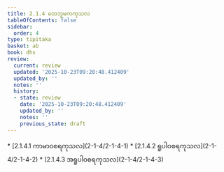 ```yaml
---
title: 2.1.4 တေဘူမကကုသလ
tableOfContents: false
sidebar:
  order: 4
type: tipitaka
basket: ab
book: dhs
review:
  current: review
  updated: '2025-10-23T09:20:48.412409'
  updated_by: ''
  notes: ''
  history:
  - state: review
    date: '2025-10-23T09:20:48.412409'
    updated_by: ''
    notes: ''
    previous_state: draft
---
```



<ReviewStatus review={frontmatter.review} showDetails={true} />

<HypothesisAnnotation frontmatter={frontmatter} />

<DynamicBreadcrumb />



<TableOfContents book="dhs" section="2.1.4">
* [2.1.4.1 ကာမာဝစရကုသလ](2-1-4/2-1-4-1)
* [2.1.4.2 ရူပါဝစရကုသလ](2-1-4/2-1-4-2)
* [2.1.4.3 အရူပါဝစရကုသလ](2-1-4/2-1-4-3)
</TableOfContents>